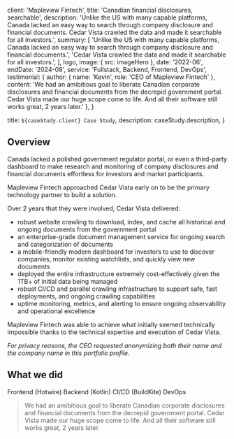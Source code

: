 
  client: 'Mapleview Fintech',
  title: 'Canadian financial disclosures, searchable',
  description:
    'Unlike the US with many capable platforms, Canada lacked an easy way to search through company disclosure and financial documents. Cedar Vista crawled the data and made it searchable for all investors.',
  summary: [
    'Unlike the US with many capable platforms, Canada lacked an easy way to search through company disclosure and financial documents.',
    'Cedar Vista crawled the data and made it searchable for all investors.',
  ],
  logo,
  image: { src: imageHero },
  date: '2022-06',  
  endDate: '2024-08',
  service: 'Fullstack, Backend, Frontend, DevOps',
  testimonial: {
    author: { name: 'Kevin', role: 'CEO of Mapleview Fintech' },
    content:
      'We had an amibitious goal to liberate Canadian corporate disclosures and financial documents from the decrepid government portal. Cedar Vista made our huge scope come to life. And all their software still works great, 2 years later.'
  },
}

  title: `${caseStudy.client} Case Study`,
  description: caseStudy.description,
}

## Overview

Canada lacked a polished government regulator portal, or even a third-party dashboard to make research and monitoring of company disclosures and financial documents effortless for investors and market participants.

Mapleview Fintech approached Cedar Vista early on to be the primary technology partner to build a solution.

Over 2 years that they were involved, Cedar Vista delivered:

- robust website crawling to download, index, and cache all historical and ongoing documents from the government portal
- an enterprise-grade document management service for ongoing search and categorization of documents
- a mobile-friendly modern dashboard for investors to use to discover companies, monitor existing watchlists, and quickly view new documents
- deployed the entire infrastructure extremely cost-effectively given the 1TB+ of initial data being managed
- robust CI/CD and parallel crawling infrastructure to support safe, fast deployments, and ongoing crawling capabilities
- uptime monitoring, metrics, and alerting to ensure ongoing observability and operational excellence

Mapleview Fintech was able to achieve what initially seemed technically impossible thanks to the technical expertise and execution of Cedar Vista.

*For privacy reasons, the CEO requested anonymizing both their name and the company name in this portfolio profile.*

## What we did

<TagList>
  <TagListItem>Frontend (Hotwire)</TagListItem>
  <TagListItem>Backend (Kotlin)</TagListItem>
  <TagListItem>CI/CD (BuildKite)</TagListItem>
  <TagListItem>DevOps</TagListItem>
</TagList>

<Blockquote
  author={{ name: 'Kevin', role: 'CEO of Mapleview Fintech' }}
  image={{ src: imageCeo }}
>
  We had an amibitious goal to liberate Canadian corporate disclosures and financial documents from the decrepid government portal. Cedar Vista made our huge scope come to life. And all their software still works great, 2 years later.
</Blockquote>

<StatList>
  <StatListItem value="1.1TB" label="Documents Crawled" />
  <StatListItem value="110s" label="Efficient CI/CD" />
  <StatListItem value="$107/m" label="Economical Deployment" />
  <StatListItem value="$2446/m" label="Avoided Cloud Deployment" />
</StatList>
